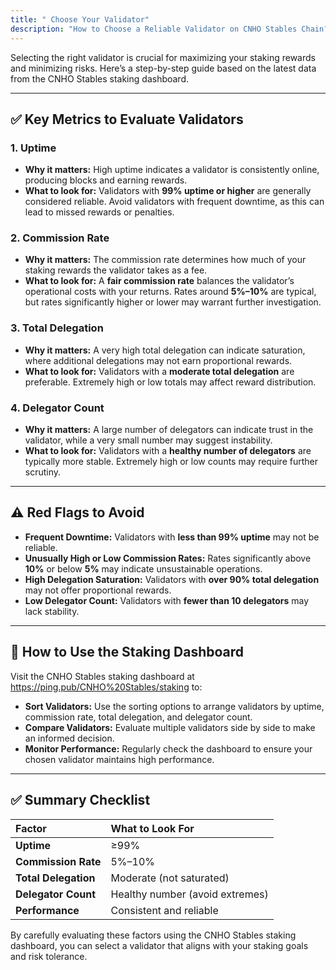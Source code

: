 ```yaml
---
title: " Choose Your Validator"
description: "How to Choose a Reliable Validator on CNHO Stables Chain?"
---
```


Selecting the right validator is crucial for maximizing your staking rewards and minimizing risks. Here’s a step-by-step guide based on the latest data from the CNHO Stables staking dashboard.

---

## ✅ Key Metrics to Evaluate Validators

### 1. **Uptime**

- **Why it matters:** High uptime indicates a validator is consistently online, producing blocks and earning rewards.
- **What to look for:** Validators with **99% uptime or higher** are generally considered reliable. Avoid validators with frequent downtime, as this can lead to missed rewards or penalties.

### 2. **Commission Rate**

- **Why it matters:** The commission rate determines how much of your staking rewards the validator takes as a fee.
- **What to look for:** A **fair commission rate** balances the validator’s operational costs with your returns. Rates around **5%–10%** are typical, but rates significantly higher or lower may warrant further investigation.

### 3. **Total Delegation**

- **Why it matters:** A very high total delegation can indicate saturation, where additional delegations may not earn proportional rewards.
- **What to look for:** Validators with a **moderate total delegation** are preferable. Extremely high or low totals may affect reward distribution.

### 4. **Delegator Count**

- **Why it matters:** A large number of delegators can indicate trust in the validator, while a very small number may suggest instability.
- **What to look for:** Validators with a **healthy number of delegators** are typically more stable. Extremely high or low counts may require further scrutiny.

---

## ⚠️ Red Flags to Avoid

- **Frequent Downtime:** Validators with **less than 99% uptime** may not be reliable.
- **Unusually High or Low Commission Rates:** Rates significantly above **10%** or below **5%** may indicate unsustainable operations.
- **High Delegation Saturation:** Validators with **over 90% total delegation** may not offer proportional rewards.
- **Low Delegator Count:** Validators with **fewer than 10 delegators** may lack stability.

---

## 🧭 How to Use the Staking Dashboard

Visit the CNHO Stables staking dashboard at https://ping.pub/CNHO%20Stables/staking to:

- **Sort Validators:** Use the sorting options to arrange validators by uptime, commission rate, total delegation, and delegator count.
- **Compare Validators:** Evaluate multiple validators side by side to make an informed decision.
- **Monitor Performance:** Regularly check the dashboard to ensure your chosen validator maintains high performance.

---

## ✅ Summary Checklist

| Factor               | What to Look For                |
| :------------------- | :------------------------------ |
| **Uptime**           | ≥99%                            |
| **Commission Rate**  | 5%–10%                          |
| **Total Delegation** | Moderate (not saturated)        |
| **Delegator Count**  | Healthy number (avoid extremes) |
| **Performance**      | Consistent and reliable         |

By carefully evaluating these factors using the CNHO Stables staking dashboard, you can select a validator that aligns with your staking goals and risk tolerance.